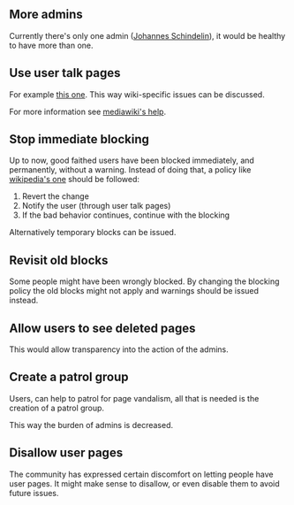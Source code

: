 == More admins ==

Currently there's only one admin ([[User:Dscho|Johannes Schindelin]]), it would be healthy to have more than one.

== Use user talk pages ==

For example [[User_talk:Dscho|this one]]. This way wiki-specific issues can be discussed.

For more information see [http://www.mediawiki.org/wiki/Help:Talk_pages mediawiki's help].

== Stop immediate blocking ==

Up to now, good faithed users have been blocked immediately, and permanently, without a warning. Instead of doing that, a policy like [http://en.wikipedia.org/wiki/Wikipedia:Blocking_policy#Notifying_the_blocked_user wikipedia's one] should be followed:

# Revert the change
# Notify the user (through user talk pages)
# If the bad behavior continues, continue with the blocking

Alternatively temporary blocks can be issued.

== Revisit old blocks ==

Some people might have been wrongly blocked. By changing the blocking policy the old blocks might not apply and warnings should be issued instead.

== Allow users to see deleted pages ==

This would allow transparency into the action of the admins.

== Create a patrol group ==

Users, can help to patrol for page vandalism, all that is needed is the creation of a patrol group.

This way the burden of admins is decreased.

== Disallow user pages ==

The community has expressed certain discomfort on letting people have user pages. It might make sense to disallow, or even disable them to avoid future issues.